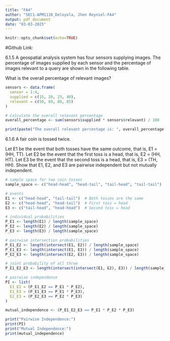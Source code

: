 ---
title: "FA4" 
author: "SEC1-APM1110_Deloyola, Jhen Reyniel-FA4" 
output: pdf_document
date: "03-03-2025"
---

```{r setup, include=FALSE}
knitr::opts_chunk$set(echo=TRUE)
``` 
#Github Link: 

6.1.5 A geospatial analysis system has four sensors supplying images. The percentage of images supplied by each sensor and the percentage of images relevant to a query are shown in the following table. 

What is the overall percentage of relevant images?  
```{r}
sensors <- data.frame(
  sensor = 1:4,
  supplied = c(15, 20, 25, 40),
  relevant = c(50, 60, 80, 85)
)

# Calculate the overall relevant percentage
overall_percentage <- sum(sensors$supplied * sensors$relevant) / 100

print(paste("The overall relevant percentage is: ", overall_percentage,"%"))
```

6.1.6 A fair coin is tossed twice.

Let E1 be the event that both tosses have the same outcome, that is,
E1 = (HH, TT).
Let E2 be the event that the first toss is a head, that is, E2 = (HH, HT).
Let E3 be the event that the second toss is a head, that is, E3 = (TH, HH).
Show that E1, E2, and E3 are pairwise independent but not mutually independent. 
```{r}
# sample space for two coin tosses
sample_space <- c("head-head", "head-tail", "tail-head", "tail-tail")

# events
E1 <- c("head-head", "tail-tail")  # Both tosses are the same
E2 <- c("head-head", "head-tail")  # First toss = head
E3 <- c("tail-head", "head-head")  # Second toss = head

# individual probabilities
P_E1 <- length(E1) / length(sample_space)
P_E2 <- length(E2) / length(sample_space)
P_E3 <- length(E3) / length(sample_space)

# pairwise intersection probabilities
P_E1_E2 <- length(intersect(E1, E2)) / length(sample_space)
P_E1_E3 <- length(intersect(E1, E3)) / length(sample_space)
P_E2_E3 <- length(intersect(E2, E3)) / length(sample_space)

# joint probability of all three 
P_E1_E2_E3 <- length(intersect(intersect(E1, E2), E3)) / length(sample_space)

# pairwise independence
PI <- list(
  E1_E2 = (P_E1_E2 == P_E1 * P_E2),
  E1_E3 = (P_E1_E3 == P_E1 * P_E3),
  E2_E3 = (P_E2_E3 == P_E2 * P_E3)
)

mutual_independence <- (P_E1_E2_E3 == P_E1 * P_E2 * P_E3)

print("Pairwise Independence:")
print(PI)
print("Mutual Independence:")
print(mutual_independence)
```